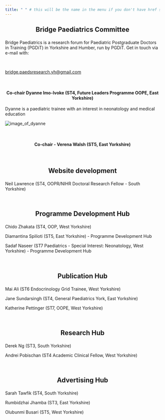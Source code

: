 ---
title: " " # this will be the name in the menu if you don't have href specified. If href is specified that takes preference
---

<h2 style="text-align: center;">

Bridge Paediatrics Committee

</h2>

<p style="text-align: center;">

Bridge Paediatrics is a research forum for Paediatric Postgraduate Doctors in Training (PGDiT) in Yorkshire and Humber, run by PGDiT. Get in touch via e-mail with:

</p>

<br />

<p style="text-align: center;">

[bridge.paedsresearch.yh\@gmail.com](https://bridge.paedsresearch.yh@gmail.com)

</p>

<br />

<h4 style="text-align: center;">

Co-chair Dyanne Imo-Ivoke (ST4, Future Leaders Programme OOPE, East Yorkshire)

</h4>

<p style="text-align: center;">

Dyanne is a paediatric trainee with an interest in neonatology and medical education

</p>

<div class="image-container">
<img src="images/dyanne.png" alt="image_of_dyanne"/>
</div>

<br />

<h4 style="text-align: center;">

Co-chair - Verena Walsh (ST5, East Yorkshire)

</h4>

<br />

<h2 style="text-align: center;">

Website development

</h2>

<p style="text-align: center;">

Neil Lawrence (ST4, OOPR/NIHR Doctoral Research Fellow - South Yorkshire)

</p>

<br />

<h2 style="text-align: center;">

Programme Development Hub

</h2>

<p style="text-align: center;">

Chido Zhakata (ST4, OOP, West Yorkshire)

</p>

<p style="text-align: center;">

Diamantina Spilioti (ST5, East Yorkshire) - Programme Development Hub

</p>

<p style="text-align: center;">

Sadaf Naseer (ST7 Paediatrics - Special Interest: Neonatology, West Yorkshire) - Programme Development Hub

</p>

<br />

<h2 style="text-align: center;">

Publication Hub

</h2>

<p style="text-align: center;">

Mai Ali (ST6 Endocrinology Grid Trainee, West Yorkshire)

</p>

<p style="text-align: center;">

Jane Sundarsingh (ST4, General Paediatrics York, East Yorkshire)

</p>

<p style="text-align: center;">

Katherine Pettinger (ST7, OOPE, West Yorkshire)

</p>

<br />

<h2 style="text-align: center;">

Research Hub

</h2>

<p style="text-align: center;">

Derek Ng (ST3, South Yorkshire)

</p>

<p style="text-align: center;">

Andrei Pobischan (ST4 Academic Clinical Fellow, West Yorkshire)

</p>

<br />

<h2 style="text-align: center;">

Advertising Hub

</h2>

<p style="text-align: center;">

Sarah Tawfik (ST4, South Yorkshire)

</p>

<p style="text-align: center;">

Rumbidzhai Jhamba (ST3, East Yorkshire)

</p>

<p style="text-align: center;">

Olubunmi Busari (ST5, West Yorkshire)

</p>
